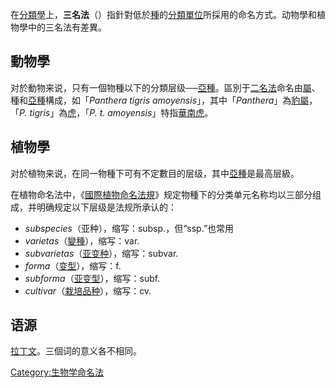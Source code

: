 {{unreferenced|time=2011-05-01T21:13:42+00:00}}
在[[分類學|分類學]]上，'''三名法'''（{{lang-en|Trinomial nomenclature}}）指針對低於[[物種|種]]的[[分類單位|分類單位]]所採用的命名方式。动物學和植物學中的三名法有差異。

== 動物學 ==
对於動物来说，只有一個物種以下的分類层级──[[亞種|亞種]]。區別于[[二名法|二名法]]命名由[[屬_(生物)|屬]]、種和[[亞種|亞種]]構成，如「''Panthera tigris amoyensis''」，其中「''Panthera''」為[[豹屬|豹屬]]，「''P. tigris''」為[[虎|虎]]，「''P. t. amoyensis''」特指[[華南虎|華南虎]]。

== 植物學 ==
{{main|種下分類群}}
对於植物来说，在同一物種下可有不定數目的层级，其中[[亞種|亞種]]是最高层級。

在植物命名法中，《[[國際植物命名法規|國際植物命名法規]]》规定物種下的分类单元名称均以三部分组成，并明确规定以下层级是法规所承认的：
* ''subspecies''（亚种），缩写：subsp.，但“ssp.”也常用
* ''varietas''（[[變種_(植物學)|變種]]），缩写：var.
* ''subvarietas''（[[亚变种|亚变种]]），缩写：subvar.
* ''forma''（[[变型|变型]]），缩写：f.
* ''subforma''（[[亚变型|亚变型]]），缩写：subf.
* ''cultivar''（[[栽培品种|栽培品种]]），缩写：cv.

== 语源 ==
[[拉丁文|拉丁文]]。三個词的意义各不相同。

{{biology-stub}}

[[Category:生物学命名法|Category:生物学命名法]]